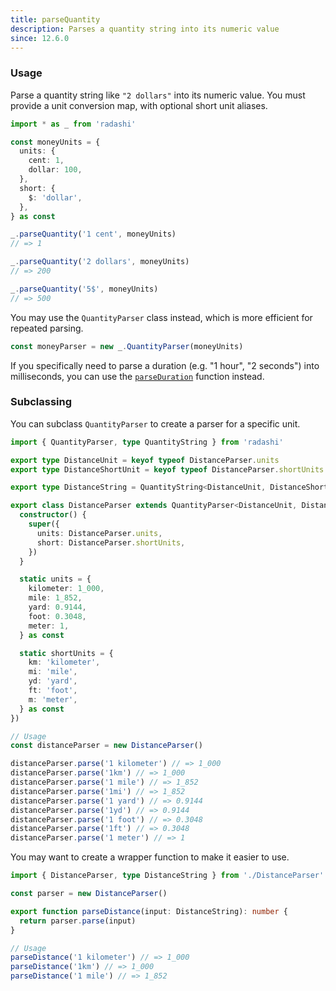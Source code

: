 ```yaml
---
title: parseQuantity
description: Parses a quantity string into its numeric value
since: 12.6.0
---
```


### Usage

Parse a quantity string like `"2 dollars"` into its numeric value. You must provide a
unit conversion map, with optional short unit aliases.

```ts
import * as _ from 'radashi'

const moneyUnits = {
  units: {
    cent: 1,
    dollar: 100,
  },
  short: {
    $: 'dollar',
  },
} as const

_.parseQuantity('1 cent', moneyUnits)
// => 1

_.parseQuantity('2 dollars', moneyUnits)
// => 200

_.parseQuantity('5$', moneyUnits)
// => 500
```

You may use the `QuantityParser` class instead, which is more efficient for repeated parsing.

```ts
const moneyParser = new _.QuantityParser(moneyUnits)
```

If you specifically need to parse a duration (e.g. "1 hour", "2 seconds") into milliseconds,
you can use the [`parseDuration`](./parseDuration) function instead.

### Subclassing

You can subclass `QuantityParser` to create a parser for a specific unit.

```ts
import { QuantityParser, type QuantityString } from 'radashi'

export type DistanceUnit = keyof typeof DistanceParser.units
export type DistanceShortUnit = keyof typeof DistanceParser.shortUnits

export type DistanceString = QuantityString<DistanceUnit, DistanceShortUnit>

export class DistanceParser extends QuantityParser<DistanceUnit, DistanceShortUnit> {
  constructor() {
    super({
      units: DistanceParser.units,
      short: DistanceParser.shortUnits,
    })
  }

  static units = {
    kilometer: 1_000,
    mile: 1_852,
    yard: 0.9144,
    foot: 0.3048,
    meter: 1,
  } as const

  static shortUnits = {
    km: 'kilometer',
    mi: 'mile',
    yd: 'yard',
    ft: 'foot',
    m: 'meter',
  } as const
})

// Usage
const distanceParser = new DistanceParser()

distanceParser.parse('1 kilometer') // => 1_000
distanceParser.parse('1km') // => 1_000
distanceParser.parse('1 mile') // => 1_852
distanceParser.parse('1mi') // => 1_852
distanceParser.parse('1 yard') // => 0.9144
distanceParser.parse('1yd') // => 0.9144
distanceParser.parse('1 foot') // => 0.3048
distanceParser.parse('1ft') // => 0.3048
distanceParser.parse('1 meter') // => 1
```

You may want to create a wrapper function to make it easier to use.

```ts
import { DistanceParser, type DistanceString } from './DistanceParser'

const parser = new DistanceParser()

export function parseDistance(input: DistanceString): number {
  return parser.parse(input)
}

// Usage
parseDistance('1 kilometer') // => 1_000
parseDistance('1km') // => 1_000
parseDistance('1 mile') // => 1_852
```
